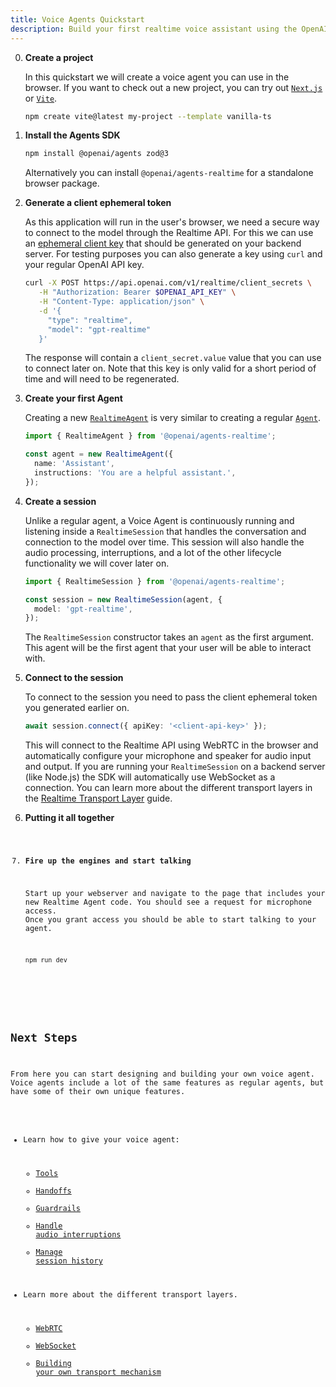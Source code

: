 ```yaml
---
title: Voice Agents Quickstart
description: Build your first realtime voice assistant using the OpenAI Agents SDK in minutes.
---
```



<Steps>

0. **Create a project**

   In this quickstart we will create a voice agent you can use in the browser. If you want to check out a new project, you can try out [`Next.js`](https://nextjs.org/docs/getting-started/installation) or [`Vite`](https://vite.dev/guide/installation.html).

   ```bash
   npm create vite@latest my-project --template vanilla-ts
   ```

1. **Install the Agents SDK**

   ```bash
   npm install @openai/agents zod@3
   ```

   Alternatively you can install `@openai/agents-realtime` for a standalone browser package.

2. **Generate a client ephemeral token**

   As this application will run in the user's browser, we need a secure way to connect to the model through the Realtime API. For this we can use an [ephemeral client key](https://platform.openai.com/docs/guides/realtime#creating-an-ephemeral-token) that should be generated on your backend server. For testing purposes you can also generate a key using `curl` and your regular OpenAI API key.

   ```bash
   curl -X POST https://api.openai.com/v1/realtime/client_secrets \
      -H "Authorization: Bearer $OPENAI_API_KEY" \
      -H "Content-Type: application/json" \
      -d '{
        "type": "realtime",
        "model": "gpt-realtime"
      }'
   ```

   The response will contain a `client_secret.value` value that you can use to connect later on. Note that this key is only valid for a short period of time and will need to be regenerated.

3. **Create your first Agent**

   Creating a new [`RealtimeAgent`](/openai-agents-js/openai/agents-realtime/classes/realtimeagent/) is very similar to creating a regular [`Agent`](/openai-agents-js/guides/agents).

   ```typescript
   import { RealtimeAgent } from '@openai/agents-realtime';

   const agent = new RealtimeAgent({
     name: 'Assistant',
     instructions: 'You are a helpful assistant.',
   });
   ```

4. **Create a session**

   Unlike a regular agent, a Voice Agent is continuously running and listening inside a `RealtimeSession` that handles the conversation and connection to the model over time. This session will also handle the audio processing, interruptions, and a lot of the other lifecycle functionality we will cover later on.

   ```typescript
   import { RealtimeSession } from '@openai/agents-realtime';

   const session = new RealtimeSession(agent, {
     model: 'gpt-realtime',
   });
   ```

   The `RealtimeSession` constructor takes an `agent` as the first argument. This agent will be the first agent that your user will be able to interact with.

5. **Connect to the session**

   To connect to the session you need to pass the client ephemeral token you generated earlier on.

   ```typescript
   await session.connect({ apiKey: '<client-api-key>' });
   ```

   This will connect to the Realtime API using WebRTC in the browser and automatically configure your microphone and speaker for audio input and output. If you are running your `RealtimeSession` on a backend server (like Node.js) the SDK will automatically use WebSocket as a connection. You can learn more about the different transport layers in the [Realtime Transport Layer](/openai-agents-js/guides/voice-agents/transport) guide.

6. **Putting it all together**

   <Code lang="typescript" code={helloWorldExample} />

7. **Fire up the engines and start talking**

   Start up your webserver and navigate to the page that includes your new Realtime Agent code. You should see a request for microphone access. Once you grant access you should be able to start talking to your agent.

   ```bash
   npm run dev
   ```

</Steps>

## Next Steps

From here you can start designing and building your own voice agent. Voice agents include a lot of the same features as regular agents, but have some of their own unique features.

- Learn how to give your voice agent:
  - [Tools](/openai-agents-js/guides/voice-agents/build#tools)
  - [Handoffs](/openai-agents-js/guides/voice-agents/build#handoffs)
  - [Guardrails](/openai-agents-js/guides/voice-agents/build#guardrails)
  - [Handle audio interruptions](/openai-agents-js/guides/voice-agents/build#audio-interruptions)
  - [Manage session history](/openai-agents-js/guides/voice-agents/build#session-history)

- Learn more about the different transport layers.
  - [WebRTC](/openai-agents-js/guides/voice-agents/transport#connecting-over-webrtc)
  - [WebSocket](/openai-agents-js/guides/voice-agents/transport#connecting-over-websocket)
  - [Building your own transport mechanism](/openai-agents-js/guides/voice-agents/transport#building-your-own-transport-mechanism)
